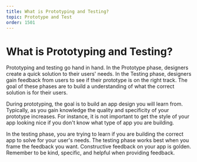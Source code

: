 ```yaml
---
title: What is Prototyping and Testing?
topic: Prototype and Test
order: 1501
---
```


# What is Prototyping and Testing?

Prototyping and testing go hand in hand. In the Prototype phase, designers create a quick solution to their users' needs. In the Testing phase, designers gain feedback from users to see if their prototype is on the right track. The goal of these phases are to build a understanding of what the correct solution is for their users.

During prototyping, the goal is to build an app design you will learn from. Typically, as you gain knowledge the quality and specificity of your prototype increases. For instance, it is not important to get the style of your app looking nice if you don't know what type of app you are building.

In the testing phase, you are trying to learn if you are building the correct app to solve for your user's needs. The testing phase works best when you frame the feedback you want. Constructive feedback on your app is golden. Remember to be kind, specific, and helpful when providing feedback.